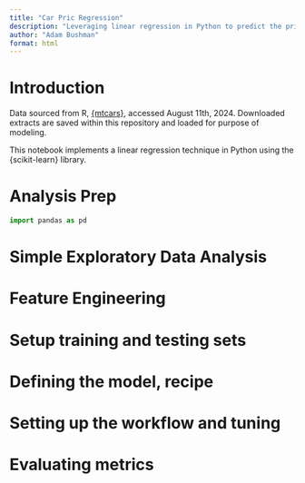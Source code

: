 ```yaml
---
title: "Car Pric Regression"
description: "Leveraging linear regression in Python to predict the price of cars"
author: "Adam Bushman"
format: html
---
```



# Introduction

Data sourced from R,
[{mtcars}](https://stat.ethz.ch/R-manual/R-devel/library/datasets/html/mtcars.html), accessed August 11th, 2024. Downloaded extracts are saved within this repository and loaded for purpose of modeling.

This notebook implements a linear regression technique in Python using the {scikit-learn} library.
 
# Analysis Prep

```python

import pandas as pd

```

# Simple Exploratory Data Analysis

# Feature Engineering

# Setup training and testing sets

# Defining the model, recipe

# Setting up the workflow and tuning

# Evaluating metrics
